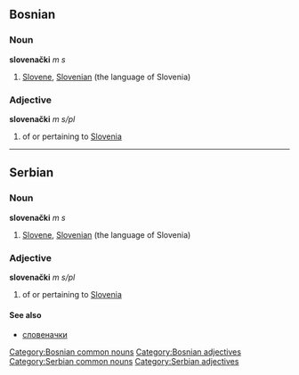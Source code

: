 ==Bosnian==
===Noun===
'''slovenački''' ''m s''
#[[Slovene]], [[Slovenian]] (the language of Slovenia)
===Adjective===
'''slovenački''' ''m s/pl''
#of or pertaining to [[Slovenia]]
[[Category:Bosnian common nouns]]
[[Category:Bosnian adjectives]]
----
==Serbian==
===Noun===
'''slovenački''' ''m s''
#[[Slovene]], [[Slovenian]] (the language of Slovenia)
===Adjective===
'''slovenački''' ''m s/pl''
#of or pertaining to [[Slovenia]]
====See also====
*[[словеначки]]
[[Category:Serbian common nouns]]
[[Category:Serbian adjectives]]